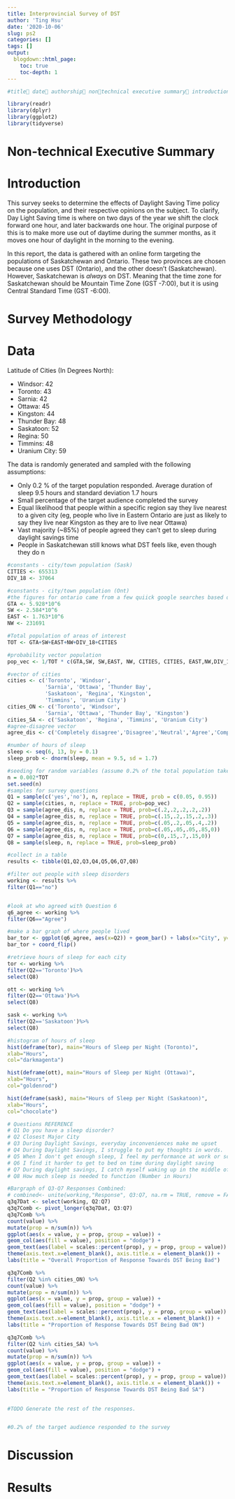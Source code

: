 ```yaml
---
title: Interprovincial Survey of DST
author: 'Ting Hsu'
date: '2020-10-06'
slug: ps2
categories: []
tags: []
output:
  blogdown::html_page:
    toc: true
    toc-depth: 1
---
```



```r
#title􏰃 date􏰃 authorship􏰃 non􏰁technical executive summary􏰃 introduction􏰃 survey methodology􏰃 results􏰃 discussion􏰃 appendices that detail the survey􏰃 and references

library(readr)
library(dplyr)
library(ggplot2)
library(tidyverse)
```

# Non-technical Executive Summary



# Introduction

This survey seeks to determine the effects of Daylight Saving Time policy on the 
population, and their respective opinions on the subject. To clarify, Day Light Saving time is where on two days of the year we shift the clock forward one hour, and later backwards one hour. The original purpose of this is to make more use out of daytime during the summer months, as it moves one hour of daylight in the morning to the evening.

In this report, the data is gathered with an online form targeting the populations of Saskatchewan and Ontario. These two provinces are chosen because one uses DST (Ontario), and the other doesn't (Saskatchewan). However, Saskatchewan is _always_ on DST. Meaning that the time zone for Saskatchewan should be Mountain Time Zone (GST -7:00), but it is using Central Standard Time (GST -6:00).

# Survey Methodology


# Data

Latitude of Cities (In Degrees North):
    
  - Windsor: 42
  - Toronto: 43 
  - Sarnia: 42
  - Ottawa: 45
  - Kingston: 44
  - Thunder Bay: 48
  - Saskatoon: 52
  - Regina: 50 
  - Timmins: 48
  - Uranium City: 59
  

The data is randomly generated and sampled with the following assumptions:

  - Only 0.2 % of the target population responded.
  Average duration of sleep 9.5 hours and standard deviation 1.7 hours
  - Small percentage of the target audience completed the survey
  - Equal likelihood that people within a specific region say they live nearest to a        given city (eg, people who live in Eastern Ontario are just as likely to say they       live near Kingston as they are to live near Ottawa)
  - Vast majority (~85%) of people agreed they can’t get to sleep during daylight
    savings time
  - People in Saskatchewan still knows what DST feels like, even though they do n

```r
#constants - city/town population (Sask)
CITIES <- 655313
DIV_18 <- 37064

#constants - city/town population (Ont) 
#the figures for ontario came from a few quiick google searches based on region, the figures for sask came from the population report on the census
GTA <- 5.928*10^6
SW <- 2.584*10^6
EAST <- 1.763*10^6
NW <- 231691

#Total population of areas of interest
TOT <- GTA+SW+EAST+NW+DIV_18+CITIES

#probability vector population
pop_vec <- 1/TOT * c(GTA,SW, SW,EAST, NW, CITIES, CITIES, EAST,NW,DIV_18)

#vector of cities
cities <- c('Toronto', 'Windsor', 
            'Sarnia', 'Ottawa', 'Thunder Bay', 
            'Saskatoon', 'Regina', 'Kingston', 
            'Timmins', 'Uranium City')
cities_ON <- c('Toronto', 'Windsor', 
            'Sarnia', 'Ottawa', 'Thunder Bay', 'Kingston')
cities_SA <- c('Saskatoon', 'Regina', 'Timmins', 'Uranium City')
#agree-disagree vector
agree_dis <- c('Completely disagree','Disagree','Neutral','Agree','Completely agree')

#number of hours of sleep
sleep <- seq(6, 13, by = 0.1)
sleep_prob <- dnorm(sleep, mean = 9.5, sd = 1.7)

#seeding for random variables (assume 0.2% of the total population take survey)
n = 0.002*TOT
set.seed(n)
#samples for survey questions
Q1 = sample(c('yes','no'), n, replace = TRUE, prob = c(0.05, 0.95))
Q2 = sample(cities, n, replace = TRUE, prob=pop_vec)
Q3 = sample(agree_dis, n, replace = TRUE, prob=c(.2,.2,.2,.2,.2))
Q4 = sample(agree_dis, n, replace = TRUE, prob=c(.15,.2,.15,.2,.3))
Q5 = sample(agree_dis, n, replace = TRUE, prob=c(.05,.2,.05,.4,.2))
Q6 = sample(agree_dis, n, replace = TRUE, prob=c(.05,.05,.05,.85,0))
Q7 = sample(agree_dis, n, replace = TRUE, prob=c(0,.15,.7,.15,0))
Q8 = sample(sleep, n, replace = TRUE, prob=sleep_prob)

#collect in a table
results <- tibble(Q1,Q2,Q3,Q4,Q5,Q6,Q7,Q8)

#filter out people with sleep disorders
working <- results %>%
filter(Q1=="no")


#look at who agreed with Question 6
q6_agree <- working %>%
filter(Q6=="Agree")

#make a bar graph of where people lived
bar_tor <- ggplot(q6_agree, aes(x=Q2)) + geom_bar() + labs(x="City", y='number of responses')
bar_tor + coord_flip()

#retrieve hours of sleep for each city
tor <- working %>%
filter(Q2=='Toronto')%>%
select(Q8)

ott <- working %>%
filter(Q2=='Ottawa')%>%
select(Q8)

sask <- working %>%
filter(Q2=='Saskatoon')%>%
select(Q8)

#histogram of hours of sleep
hist(deframe(tor), main="Hours of Sleep per Night (Toronto)",
xlab="Hours",
col="darkmagenta")

hist(deframe(ott), main="Hours of Sleep per Night (Ottawa)",
xlab="Hours",
col="goldenrod")

hist(deframe(sask), main="Hours of Sleep per Night (Saskatoon)",
xlab="Hours",
col="chocolate")

# Questions REFERENCE
# Q1 Do you have a sleep disorder?
# Q2 Closest Major City
# Q3 During Daylight Savings, everyday inconveniences make me upset
# Q4 During Daylight Savings, I struggle to put my thoughts in words.
# Q5 When I don't get enough sleep, I feel my performance at work or school suffer.
# Q6 I find it harder to get to bed on time during daylight saving
# Q7 During daylight savings, I catch myself waking up in the middle of the night because I am worried
# Q8 How much sleep is needed to function (Number in Hours)

#Bargraph of Q3-Q7 Responses Combined:
# combined<- unite(working,"Response", Q3:Q7, na.rm = TRUE, remove = FALSE)
q3q7Dat <- select(working, Q2:Q7)
q3q7Comb <- pivot_longer(q3q7Dat, Q3:Q7)
q3q7Comb %>% 
count(value) %>% 
mutate(prop = n/sum(n)) %>% 
ggplot(aes(x = value, y = prop, group = value)) +
geom_col(aes(fill = value), position = "dodge") +
geom_text(aes(label = scales::percent(prop), y = prop, group = value)) +
theme(axis.text.x=element_blank(), axis.title.x = element_blank()) +
labs(title = "Overall Proportion of Response Towards DST Being Bad")

q3q7Comb %>% 
filter(Q2 %in% cities_ON) %>%  
count(value) %>% 
mutate(prop = n/sum(n)) %>% 
ggplot(aes(x = value, y = prop, group = value)) +
geom_col(aes(fill = value), position = "dodge") +
geom_text(aes(label = scales::percent(prop), y = prop, group = value)) +
theme(axis.text.x=element_blank(), axis.title.x = element_blank()) +
labs(title = "Proportion of Response Towards DST Being Bad ON")

q3q7Comb %>% 
filter(Q2 %in% cities_SA) %>%  
count(value) %>% 
mutate(prop = n/sum(n)) %>% 
ggplot(aes(x = value, y = prop, group = value)) +
geom_col(aes(fill = value), position = "dodge") +
geom_text(aes(label = scales::percent(prop), y = prop, group = value)) +
theme(axis.text.x=element_blank(), axis.title.x = element_blank()) +
labs(title = "Proportion of Response Towards DST Being Bad SA")
  

#TODO Generate the rest of the responses.


#0.2% of the target audience responded to the survey


```



# Discussion

# Results









